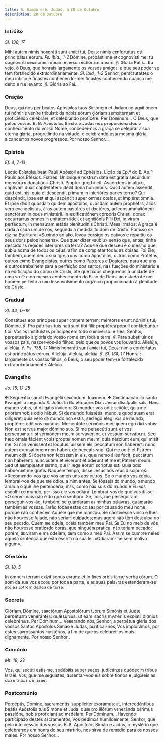 ```yaml
---
title: S. Simão e S. Judas, a 28 de Outubro
description: 28 de Outubro
---
```


### Intróito

<em>Sl. 138, 17</em>

<div class="side-by-side not-content">
  <span>
    Mihi autem nimis honoráti sunt amíci tui, Deus: nimis confortátus est
    principátus eórum. <em>Ps. ibid., 1-2</em> Dómine, probásti me et cognovísti
    me: tu cognovísti sessiónem meam et resurrectiónem meam. ℣. Gloria Patri...
  </span>
  <span>
    Eu vejo, ó Deus, que honrais largamente os vossos amigos: e que seu poder se
    tem fortalecido extraordinariamente. <em>Sl. ibid., 1-2</em> Senhor,
    perscrutastes o meu íntimo e ficastes conhecendo-me: ficastes conhecendo
    quando me deito e me levanto. ℣. Glória ao Pai...
  </span>
</div>

### Oração

<div class="side-by-side not-content">
  <span>
    Deus, qui nos per beatos Apóstolos tuos Simónem et Judam ad agnitiónem tui
    nóminis veníre tribuísti: da nobis eórum glóriam sempitérnam et proficiéndo
    celebráre, et celebrándo profícere. Per Dóminum...
  </span>
  <span>
    Ó Deus, que pelos vossos B. B. Apóstolos Simão e Judas nos proporcionastes o
    conhecimento do vosso Nome, concedei-nos a graça de celebrar a sua eterna
    glória, progredindo na virtude, e celebrando esta mesma glória, alcancemos
    novos progressos. Por nosso Senhor...
  </span>
</div>

### Epístola

<em>Ef. 4, 7-13</em>

<div class="side-by-side not-content">
  <span>Léctio Epístolæ beáti Pauli Apóstoli ad Ephésios.</span>
  <span>Lição da Ep.ª do B. Ap.º Paulo aos Efésios.</span>
  <span>
    Fratres: Unicuíque nostrum data est grátia secúndum mensúram donatiónis
    Christi. Propter quod dicit: Ascéndens in altum, captívam duxit
    captivitátem: dedit dona homínibus. Quod autem ascéndit, quid est, nisi quia
    et descéndit primum in inferióres partes terræ? Qui descéndit, ipse est et
    qui ascéndit super omnes cœlos, ut impléret ómnia. Et ipse dedit quosdam
    quidem apóstolos, quosdam autem prophétas, álios vero evangelístas, álios
    autem pastóres et doctóres, ad consummatiónem sanctórum in opus ministérii,
    in ædificatiónem córporis Christi: donec occurrámus omnes in unitátem fídei,
    et agnitiónis Fílii Dei, in virum perféctum, in mensúram ætátis plenitúdinis
    Christi.
  </span>
  <span>
    Meus irmãos: A graça é dada a cada um de nós, segundo a medida do dom de
    Cristo. Por isso se diz na Escritura: «Subindo ao alto, levou consigo os
    cativos e repartiu os seus dons pelos homens». Que quer dizer «subiu» senão
    que, antes, tinha descido às regiões inferiores da terra? Aquele que desceu
    é o mesmo que subiu acima de todos os céus, a fim de completar todas as
    coisas. Foi Ele, também, quem deu à sua Igreja uns como Apóstolos, outros
    como Profetas, outros como Evangelistas, outros como Pastores e Doutores,
    para que uns e outros trabalhem para a perfeição dos santos, nas funções do
    ministério e na edificação do corpo de Cristo, até que todos cheguemos à
    unidade de uma só fé e do mesmo conhecimento do Filho de Deus, ao estado de
    um homem perfeito a um desenvolvimento orgânico proporcionado à plenitude de
    Cristo.
  </span>
</div>

### Gradual

<em>Sl. 44, 17-18</em>

<div class="side-by-side not-content">
  <span>
    Constítues eos príncipes super omnem terram: mémores erunt nóminis tui,
    Dómine. ℣. Pro pátribus tuis nati sunt tibi fílii: proptérea pópuli
    confitebúntur tibi.
  </span>
  <span>
    Vós os instituístes príncipes em todo o universo: e eles, Senhor,
    perpetuarão a glória do vosso nome em toda a terra. ℣. Para substituir os
    vossos pais, nascer-vos-ão filhos: pelo que os povos vos louvarão.
  </span>
  <span>
    Allelúja, allelúja. ℣. <em>Ps. 138, 17</em> Nimis honoráti sunt amíci tui,
    Deus: nimis confortátus est principátus eórum. Allelúja.
  </span>
  <span>
    Aleluia, aleluia. ℣. <em>Sl. 138, 17</em> Honrais largamente os vossos
    filhos, ó Deus; o seu poder tem-se fortalecido extraordinariamente. Aleluia.
  </span>
</div>

### Evangelho

<em>Jo. 15, 17-25</em>

<div class="side-by-side not-content">
  <span>
    <span class="cross text-red-500">✠</span> Sequéntia sancti Evangélii
    secúndum Joánnem.
  </span>
  <span>
    <span class="cross text-red-500">✠</span> Continuação do santo Evangelho
    segundo S. João.
  </span>
  <span>
    In illo témpore: Dixit Jesus discípulis suis: Hæc mando vobis, ut diligátis
    ínvicem. Si mundus vos odit: scitóte, quia me priórem vobis odio hábuit. Si
    de mundo fuissétis, mundus quod suum erat dilígeret; quia vero de mundo non
    estis, sed ego elegi vos de mundo, proptérea odit vos mundus. Mementóte
    sermónis mei, quem ego dixi vobis: Non est servus major dómino suo. Si me
    persecúti sunt, et vos persequántur: si sermónem meum servavérunt, et
    vestrum servábunt. Sed hæc ómnia fácient vobis propter nomen meum: quia
    nésciunt eum, qui misit me. Si non veníssent et locútus fuíssem eis,
    peccátum non háberent: nunc autem excusatiónem non habent de peccáto suo.
    Qui me odit: et Patrem meum odit. Si ópera non fecíssem in eis, quæ nemo
    álius fecit, peccátum non háberent: nunc autem et vidérunt et odérunt et me
    et Patrem meum. Sed ut adimpleátur sermo, qui in lege eórum scriptus est:
    Quia ódio habuérunt me gratis.
  </span>
  <span>
    Naquele tempo, disse Jesus aos seus discípulos: «Recomendo-vos que vos ameis
    uns aos outros. Se o mundo vos odeia, lembrai-vos de que me odiou a mim
    antes. Se fôsseis do mundo, o mundo amaria o que lhe pertenceria; mas, como
    não sois do mundo e Eu vos escolhi do mundo, por isso ele vos odiará.
    Lembrai-vos de que vos disse: «O servo mais não é do que o senhor». Se,
    pois, me perseguiram, perseguir-vos-ão, também; se guardaram as minhas
    palavras, guardarão também as vossas. Farão todas estas coisas por causa do
    meu nome, porque não conhecem Aquele que me mandou. Se não tivesse vindo e
    lhes não houvesse falado, não seriam culpados; mas agora não têm desculpa do
    seu pecado. Quem me odeia, odeia também meu Pai. Se Eu no meio de vós não
    houvesse praticado obras, que ninguém pratica, não teriam pecado; porém, as
    viram e me odeiam, bem como a meu Pai. Assim se cumpre neles aquela sentença
    que está escrita na sua lei: «Odiaram-me sem motivo algum».
  </span>
</div>

### Ofertório

<em>Sl. 18, 5</em>

<div class="side-by-side not-content">
  <span>
    In omnem terram exívit sonus eórum: et in fines orbis terræ verba eórum.
  </span>
  <span>
    O som da sua voz ecoou por toda a parte, e as suas palavras estenderam-se
    até às extremidades da terra.
  </span>
</div>

### Secreta

<div class="side-by-side not-content">
  <span>
    Glóriam, Dómine, sanctórum Apostolórum tuórum Simónis et Judæ perpétuam
    venerántes: quǽsumus; ut eam, sacris mystériis expiati, dígnius celebrémus.
    Per Dóminum...
  </span>
  <span>
    Venerando nós, Senhor, a perpétua glória dos vossos Santos Apóstolos Simão e
    Judas, purificai-nos, Vos imploramos, por estes sacrossantos mystérios, a
    fim de que os celebremos mais dignamente. Por nosso Senhor...
  </span>
</div>

### Comúnio

<em>Mt. 19, 28</em>

<div class="side-by-side not-content">
  <span>
    Vos, qui secúti estis me, sedébitis super sedes, judicántes duódecim tribus
    Israël.
  </span>
  <span>
    Vós, que me seguistes, assentar-vos-eis sobre tronos e julgareis as doze
    tribos de Israel.
  </span>
</div>

### Postcomúnio

<div class="side-by-side not-content">
  <span>
    Percéptis, Dómine, sacraméntis, supplíciter exorámus: ut, intercedéntibus
    beátis Apóstolis tuis Simóne et Juda, quæ pro illórum veneránda gérimus
    passióne, nobis profíciant ad medélam. Per Dóminum...
  </span>
  <span>
    Havendo participado destes sacramentos, Vos pedimos humildemente, Senhor,
    que pela intercessão dos vossos B. B. Apóstolos Simão e Judas, o mystério
    que celebramos em honra do seu martírio, nos sirva de remédio para os nossos
    males. Por nosso Senhor...
  </span>
</div>
